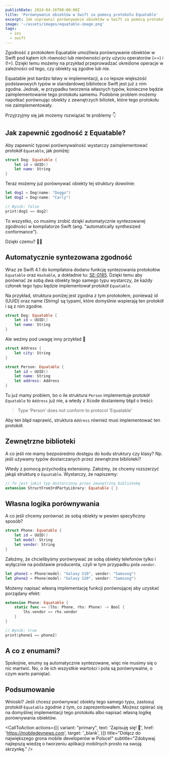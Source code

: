 ```yaml
---
publishDate: 2024-04-16T00:00:00Z
title: 'Porównywanie obiektów w Swift za pomocą protokołu Equatable'
excerpt: Jak usprawnić porównywanie obiektów w Swift za pomocą protokołu Equatable? Zobacz na konkretnych przykładach.
image: '~/assets/images/equatable-image.png'
tags:
  - ios
  - swift
---
```



Zgodność z protokołem Equatable umożliwia porównywanie obiektów w Swift pod kątem ich równości lub nierówności przy użyciu operatorów (==) i (!=). Dzięki temu możemy na przykład przeprowadzać określone operacje w zależności od tego, czy obiekty są zgodne lub nie.

Equatable jest bardzo łatwy w implementacji, a co lepsze większość podstawowych typów w standardowej bibliotece Swift jest już z nim zgodna. Jednak, w przypadku tworzenia własnych typów, konieczne będzie zaimplementowanie tego protokołu samemu. Podobnie problem możemy napotkać porównując obiekty z zewnętrzych biliotek, które tego protokołu nie zaimplementowały.

Przyjrzyjmy się jak możemy rozwiązać te problemy 👇

## Jak zapewnić zgodność z Equatable?

Aby zapewnić typowi porównywalność wystarczy zaimplementować protokół `Equatable`, jak poniżej:

```swift
struct Dog: Equatable {
    let id = UUID()
    let name: String
}
```

Teraz możemy już porównywać obiekty tej struktury dowolnie:

```swift
let dog1 = Dog(name: "Doggo")
let dog2 = Dog(name: "Carly")

// Wynik: false
print(dog1 == dog2) 
```

To wszystko, co musimy zrobić dzięki automatycznie syntezowanej zgodności w kompilatorze Swift (ang. "automatically synthesized conformance").

Dzięki czemu? 🤷‍♂️

## Automatycznie syntezowana zgodność

Wraz ze Swift 4.1 do kompilatora dodano funkcję syntezowania protokołów `Equatable` oraz `Hashable`, a dokładnie tu: [SE-0185](https://github.com/apple/swift-evolution/blob/main/proposals/0185-synthesize-equatable-hashable.md). Dzięki temu aby porównać ze sobą dwa obiekty tego samego typu wystarczy, że każdy członek tego typu będzie implementował protokół `Equatable`. 

Na przykład, struktura poniżej jest zgodna z tym protokołem, ponieważ id (UUID) oraz name (String) są typami, które domyślnie wspierają ten protokół i są z nim zgodne. 

```swift
struct Dog: Equatable {
    let id = UUID()
    let name: String
}
```

Ale weźmy pod uwagę inny przykład 🤔

```swift
struct Address {
    let city: String
}

struct Person: Equatable {
    let id = UUID()
    let name: String
    let address: Address
}
```

Tu już mamy problem, bo o ile struktura `Person` implementuje protokół `Equatable` to `Address` już nie, a wtedy z Xcode dostaniemy błąd o treści:
> Type ‘Person’ does not conform to protocol ‘Equatable’

Aby ten błąd naprawić, struktura `Address` również musi implementować ten protokół.

## Zewnętrzne biblioteki

A co jeśli nie mamy bezpośrednio dostępu do kodu struktury czy klasy? Np. jeśli używamy typów dostarczanych przez zewnętrzne biblioteki?

Wtedy z pomocą przychodzą extensiony. Założmy, że chcemy rozszerzyć jakąś strukturę o `Equatable`. Wystarczy, że napiszemy:

```swift
// To jest jakiś typ dostarczony przez zewnętrzną bibliotekę
extension StructFrom3rdPartyLibrary: Equatable { }
```

## Własna logika porównywania

A co jeśli chcemy porównać ze sobą obiekty w pewien specyficzny sposób?

```swift
struct Phone: Equatable {
    let id = UUID()
    let model: String
    let vendor: String
}
```

Założmy, że chcielibyśmy porównywać ze sobą obiekty telefonów tylko i wyłącznie na podstawie producenta, czyli w tym przypadku pola `vendor`.

```swift
let phone1 = Phone(model: "Galaxy S10", vendor: "Samsung")
let phone2 = Phone(model: "Galaxy S20", vendor: "Samsung")
```

Możemy napisać własną implementację funkcji porównującej aby uzyskać porządany efekt:

```swift
extension Phone: Equatable {
    static func == (lhs: Phone, rhs: Phone) -> Bool {
        lhs.vendor == rhs.vendor
    }
}

// Wynik: true
print(phone1 == phone2)
```

## A co z enumami?

Spokojnie, enumy są automatycznie syntezowane, więc nie musimy się o nic martwić. No, o ile ich wszystkie wartości i pola są porównywalne, o czym warto pamiętać.

## Podsumowanie

Wnioski? Jeśli chcesz porównywać obiekty tego samego typu, zastosuj protokół `Equatable` zgodnie z tym, co zaprezentowałem. Możesz opierać się na domyślnej implementacji tego protokołu albo napisać własną logikę porównywania obiektów.

<CallToAction
    actions={[{
      variant: "primary",
      text: 'Zapisuję się! 🚀',
      href: 'https://mobiledevnews.com',
      target: '_blank',
    }]}
    title="Dołącz do największego grona mobile developerów w Polsce!"
    subtitle="Zdobywaj najlepszą wiedzę o tworzeniu aplikacji mobilnych prosto na swoją skrzynkę."
  />